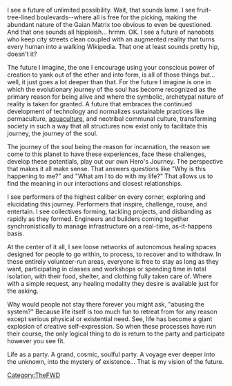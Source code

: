 {{TheFWD header}}{{DISPLAYTITLE:32. My Vision of the Future - Otis Funkmeyer}}
I see a future of unlimited possibility. Wait, that sounds lame.  I see fruit-tree-lined boulevards--where all is free for the picking, making the abundant nature of the Gaian Matrix too obvious to even be questioned. And that one sounds all hippieish… hrmm. OK. I see a future of nanobots who keep city streets clean coupled with an augmented reality that turns every human into a walking Wikipedia. That one at least sounds pretty hip, doesn't it?

The future I imagine, the one I encourage using your conscious power of creation to yank out of the ether and into form, is all of those things but… well, it just goes a lot deeper than that. For the future I imagine is one in which the evolutionary journey of the soul has become recognized as the primary reason for being alive and where the symbolic, archetypal nature of reality is taken for granted.  A future that embraces the continued development of technology and normalizes sustainable practices like permaculture, [[aquaculture]], and neotribal communal culture, transforming society in such a way that all structures now exist only to facilitate this journey, the journey of the soul.

The journey of the soul being the reason for incarnation, the reason we come to this planet to have these experiences, face these challenges, develop these potentials, play out our own Hero's Journey. The perspective that makes it all make sense. That answers questions like "Why is this happening to me?" and "What am I to do with my life?" That allows us to find the meaning in our interactions and closest relationships.

I see performers of the highest caliber on every corner, exploring and elucidating this journey. Performers that inspire, challenge, rouse, and entertain. I see collectives forming, tackling projects, and disbanding as rapidly as they formed. Engineers and builders coming together synchronistically to manage infrastructure on a real-time, as-it-happens basis.

At the center of it all, I see loose networks of autonomous healing spaces designed for people to go within, to process, to recover and to withdraw. In these entirely volunteer-run areas, everyone is free to stay as long as they want, participating in classes and workshops or spending time in total isolation, with their food, shelter, and clothing fully taken care of.  Where with a simple request, any healing modality they desire is available just for the asking. 

Why would people not stay there forever you might ask, "abusing the system?" Because life itself is too much fun to retreat from for any reason except serious physical or existential need. See, life has become a giant explosion of creative self-expression. So when these processes have run their course, the only logical thing to do is return to the party and participate however you see fit. 

Life as a party. A grand, cosmic, soulful party. A voyage ever deeper into the unknown, into the mystery of existence… That is my vision of the future.

{{TheFWD references}}

[[Category:TheFWD]]